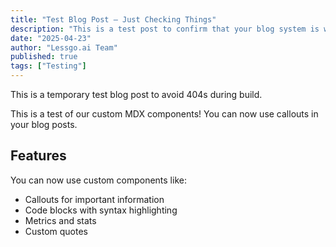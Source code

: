 ```yaml
---
title: "Test Blog Post – Just Checking Things"
description: "This is a test post to confirm that your blog system is working correctly."
date: "2025-04-23"
author: "Lessgo.ai Team"
published: true
tags: ["Testing"]
---
```


This is a temporary test blog post to avoid 404s during build.

<Callout type="info" title="Testing Custom Components">
This is a test of our custom MDX components! You can now use callouts in your blog posts.
</Callout>

## Features

You can now use custom components like:

- Callouts for important information
- Code blocks with syntax highlighting
- Metrics and stats
- Custom quotes

<Metric value="100%" label="System Working" />